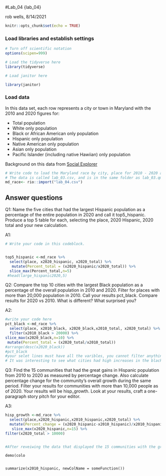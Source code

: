 #Lab_04 {lab_04}

rob wells, 8/14/2021

```r
knitr::opts_chunk$set(echo = TRUE)
```

### Load libraries and establish settings
```r
# Turn off scientific notation
options(scipen=999)

# Load the tidyverse here
library(tidyverse)

# Load janitor here

library(janitor)


```

### Load data

In this data set, each row represents a city or town in Maryland with the 2010 and 2020 figures for: 

-  Total population 
-  White only population
-  Black or African American only population
-  Hispanic only population 
-  Native American only population
-  Asian only population
-  Pacific Islander (including native Hawiian) only population

Background on this data from [Social Explorer](https://www.socialexplorer.com/data/ACS2016_5yr/metadata/?ds=ACS16_5yr&table=B02001) 
```r
# Write code to load the Maryland race by city, place for 2010 - 2020 and call it md_race.
# The data is called lab_03.csv, and is in the same folder as lab_03.qmd (this data notebook)
md_race<- rio::import("lab_04.csv")
```

## Answer questions

Q1: Name the five cities that had the largest Hispanic population as a percentage of the entire population in 2020 and call it top5_hispanic. Produce a top 5 table for each, selecting the place, 2020 Hispanic, 2020 total and your new calculation.

A1:
```r

# Write your code in this codeblock.


top5_hispanic <-md_race %>% 
  select(place, x2020_hispanic, x2020_total) %>% 
   mutate(Percent_total = (x2020_hispanic/x2020_total)) %>% 
  slice_max(Percent_total,n=5)
 #head(large_hispanic2020,5)  

```

Q2: Compare the top 10 cities with the largest Black population as a percentage of the overall population in 2010 and 2020. Filter for places with more than 20,000 population in 2010. Call your results pct_black. Compare results for 2020 vs 2010. What is different? What surprised you? 

A2:

```r
#write your code here
pct_black <-md_race %>% 
  select(place, x2010_black, x2020_black,x2010_total, x2020_total) %>% 
  filter(x2010_black > 20000) %>% 
slice_max(x2020_black,n=10) %>% 
 mutate(Percent_total = (x2020_total/x2010_total)) 
#arrange(desc(x2020_black))
#pct_black
#your selet lines must have all the varibles, you cannot filter anything unless it has been sleected. It won't exisit if its not already in the datatset. 
# It was interesting to see what cities had high increases in the black population fom 2010 to 2020 such as Waldorf, Bowie, and Clinton. very few had sharp decreases, however some did remain close to to constant number such as Woodlawn CDP 
```

Q3: Find the 15 communities that had the great gains in Hispanic population from 2010 to 2020 as measured by percentage change. Also calculate percentage change for the community's overall growth during the same period. Filter your results for communities with more than 10,000 people as of 2020. Your results will be hisp_growth. Look at your results, craft a one-paragraph story pitch for your editor. 

A3:

```r
hisp_growth <-md_race %>% 
  select(place,x2020_hispanic,x2010_hispanic,x2020_total) %>% 
  mutate(Percent_change = (x2020_hispanic-x2010_hispanic)/x2010_hispanic) %>% 
   slice_max(x2020_hispanic,n=15) %>% 
filter(x2020_total > 10000) 


#After reveiwing the data that displayed the 15 communities with the greatest gains form 2010-2020, i found that Baltimore city was at the top of that list. Wheaton and Germantown followed right along with silver Spring or Aspen Hill. While this is not too surprising because cities such as Baltimore  tend to attract more minorities, it would be fascinating learn the various resoruces that are offered in these areas that may be attracting a larger Hispanic population. Germantown is one of the most diverse cities in Montgomery county. I also think it would be intresting to learn why Annapplis and Aldelphi seem to lose more Hispanics than any of the other cities. 


```
	demo(colo
	
	
	summarize(x2010_hispanic, newColName = someFunction())
	